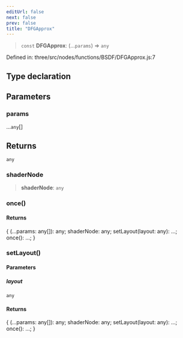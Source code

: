 ```yaml
---
editUrl: false
next: false
prev: false
title: "DFGApprox"
---
```


> `const` **DFGApprox**: (...`params`) => `any`

Defined in: three/src/nodes/functions/BSDF/DFGApprox.js:7

## Type declaration

## Parameters

### params

...`any`[]

## Returns

`any`

### shaderNode

> **shaderNode**: `any`

### once()

#### Returns

\{ (...params: any\[\]): any; shaderNode: any; setLayout(layout: any): ...; once(): ...; \}

### setLayout()

#### Parameters

##### layout

`any`

#### Returns

\{ (...params: any\[\]): any; shaderNode: any; setLayout(layout: any): ...; once(): ...; \}
